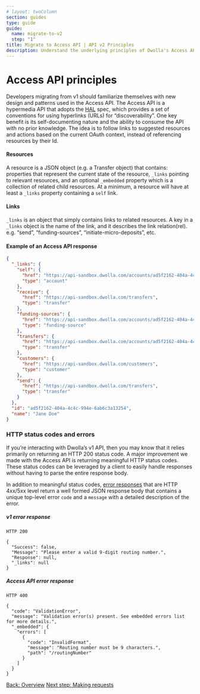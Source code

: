 ```yaml
---
# layout: twoColumn
section: guides
type: guide
guide:
  name: migrate-to-v2
  step: "1"
title: Migrate to Access API | API v2 Principles
description: Understand the underlying principles of Dwolla's Access API, and receive guidance on upgrading your application from Dwolla's legacy v1 API.
---
```


# Access API principles

Developers migrating from v1 should familiarize themselves with new design and patterns used in the Access API. The Access API is a hypermedia API that adopts the [HAL](http://stateless.co/hal_specification.html) spec, which provides a set of conventions for using hyperlinks (URLs) for “discoverability”. One key benefit is its self-documenting nature and the ability to consume the API with no prior knowledge. The idea is to follow links to suggested resources and actions based on the current OAuth context, instead of referencing resources by their Id.

#### Resources

A resource is a JSON object (e.g. a Transfer object) that contains: properties that represent the current state of the resource, `_links` pointing to relevant resources, and an optional `_embedded` property which is a collection of related child resources. At a minimum, a resource will have at least a `_links` property containing a `self` link.

#### Links

`_links` is an object that simply contains links to related resources. A key in a `_links` object is the name of the link, and it describes the link relation(rel). e.g. “send”, “funding-sources”, “initiate-micro-deposits”, etc.

#### Example of an Access API response

```json
{
  "_links": {
    "self": {
      "href": "https://api-sandbox.dwolla.com/accounts/ad5f2162-404a-4c4c-994e-6ab6c3a13254",
      "type": "account"
    },
    "receive": {
      "href": "https://api-sandbox.dwolla.com/transfers",
      "type": "transfer"
    },
    "funding-sources": {
      "href": "https://api-sandbox.dwolla.com/accounts/ad5f2162-404a-4c4c-994e-6ab6c3a13254/funding-sources",
      "type": "funding-source"
    },
    "transfers": {
      "href": "https://api-sandbox.dwolla.com/accounts/ad5f2162-404a-4c4c-994e-6ab6c3a13254/transfers",
      "type": "transfer"
    },
    "customers": {
      "href": "https://api-sandbox.dwolla.com/customers",
      "type": "customer"
    },
    "send": {
      "href": "https://api-sandbox.dwolla.com/transfers",
      "type": "transfer"
    }
  },
  "id": "ad5f2162-404a-4c4c-994e-6ab6c3a13254",
  "name": "Jane Doe"
}
```

### HTTP status codes and errors

If you’re interacting with Dwolla’s v1 API, then you may know that it relies primarily on returning an HTTP 200 status code. A major improvement we made with the Access API is returning meaningful HTTP status codes. These status codes can be leveraged by a client to easily handle responses without having to parse the entire response body.

In addition to meaningful status codes, [error responses](https://docsv2.dwolla.com/#errors) that are HTTP 4xx/5xx level return a well formed JSON response body that contains a unique top-level error `code` and a `message` with a detailed description of the error.

##### v1 error response

```
HTTP 200

{
  "Success": false,
  "Message": "Please enter a valid 9-digit routing number.",
  "Response": null,
  "_links": null
}
```

##### Access API error response

```
HTTP 400

{
  "code": "ValidationError",
  "message": "Validation error(s) present. See embedded errors list for more details.",
  "_embedded": {
    "errors": [
      {
        "code": "InvalidFormat",
        "message": "Routing number must be 9 characters.",
        "path": "/routingNumber"
      }
    ]
  }
}
```

<nav className="pager-nav">
  <a href="./">Back: Overview</a>
  <a href="02-making-requests.html">Next step: Making requests</a>
</nav>
